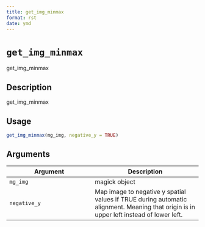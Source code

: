 ```yaml
--- 
title: get_img_minmax 
format: rst 
date: ymd 
--- 
```

# `get_img_minmax`

get_img_minmax


## Description

get_img_minmax


## Usage

```r
get_img_minmax(mg_img, negative_y = TRUE)
```


## Arguments

Argument      |Description
------------- |----------------
`mg_img`     |     magick object
`negative_y`     |     Map image to negative y spatial values if TRUE during automatic alignment. Meaning that origin is in upper left instead of lower left.


